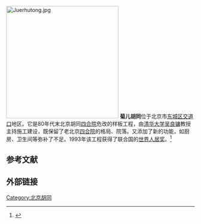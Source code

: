 {{Coord|39.9391824|116.4057785|type:landmark_region:CN-11_source:GoogleMaps|display=title}}
[[File:Juerhutong.jpg|300px]]
'''菊儿胡同'''位于北京市[[东城区|东城区]][[交道口|交道口]]地区。它是80年代末北京胡同[[四合院|四合院]]危改的样板工程，由[[清华大学|清华大学]][[吴良镛|吴良镛]]教授主持施工建设，既保留了老北京[[四合院|四合院]]的格局、院落。又添加了新的功能，如厨房、卫生间等弥补了不足。1993年该工程获得了联合国的[[世界人居奖|世界人居奖]]。<ref>{{Cite web |url=http://www.worldhabitatawards.org/winners-and-finalists/project-details.cfm?lang=00&theProjectID=119 |title=World Habitat Awards - Ju’er Hutong Courtyard Housing Project, Beijing |access-date=2014-04-09 |archive-url=https://web.archive.org/web/20140111084945/http://www.worldhabitatawards.org/winners-and-finalists/project-details.cfm?lang=00&theProjectID=119 |archive-date=2014-01-11 |dead-url=yes }}</ref>

== 参考文献 ==
{{Reflist}}

== 外部链接 ==
{{Commonscat|Ju'er Hutong}}

[[Category:北京胡同|Category:北京胡同]]